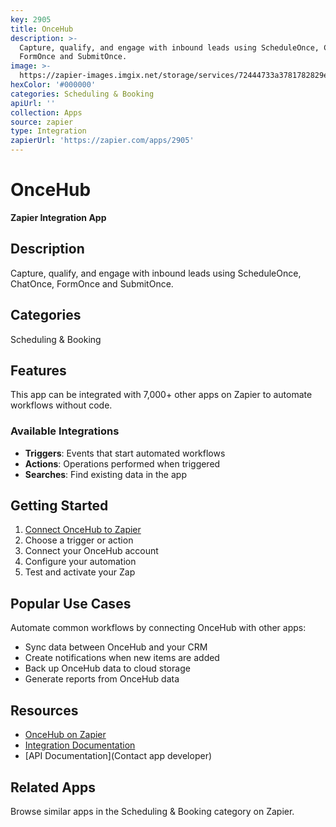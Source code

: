 ```yaml
---
key: 2905
title: OnceHub
description: >-
  Capture, qualify, and engage with inbound leads using ScheduleOnce, ChatOnce,
  FormOnce and SubmitOnce.
image: >-
  https://zapier-images.imgix.net/storage/services/72444733a3781782829e900c39d208ca.png?auto=format%2Ccompress&ixlib=python-3.0.0&q=50
hexColor: '#000000'
categories: Scheduling & Booking
apiUrl: ''
collection: Apps
source: zapier
type: Integration
zapierUrl: 'https://zapier.com/apps/2905'
---
```

# OnceHub

**Zapier Integration App**

## Description

Capture, qualify, and engage with inbound leads using ScheduleOnce, ChatOnce, FormOnce and SubmitOnce.

## Categories

Scheduling & Booking

## Features

This app can be integrated with 7,000+ other apps on Zapier to automate workflows without code.

### Available Integrations

- **Triggers**: Events that start automated workflows
- **Actions**: Operations performed when triggered
- **Searches**: Find existing data in the app

## Getting Started

1. [Connect OnceHub to Zapier](https://zapier.com/apps/2905)
2. Choose a trigger or action
3. Connect your OnceHub account
4. Configure your automation
5. Test and activate your Zap

## Popular Use Cases

Automate common workflows by connecting OnceHub with other apps:

- Sync data between OnceHub and your CRM
- Create notifications when new items are added
- Back up OnceHub data to cloud storage
- Generate reports from OnceHub data

## Resources

- [OnceHub on Zapier](https://zapier.com/apps/2905)
- [Integration Documentation](https://zapier.com/apps/2905/integrations)
- [API Documentation](Contact app developer)

## Related Apps

Browse similar apps in the Scheduling & Booking category on Zapier.
